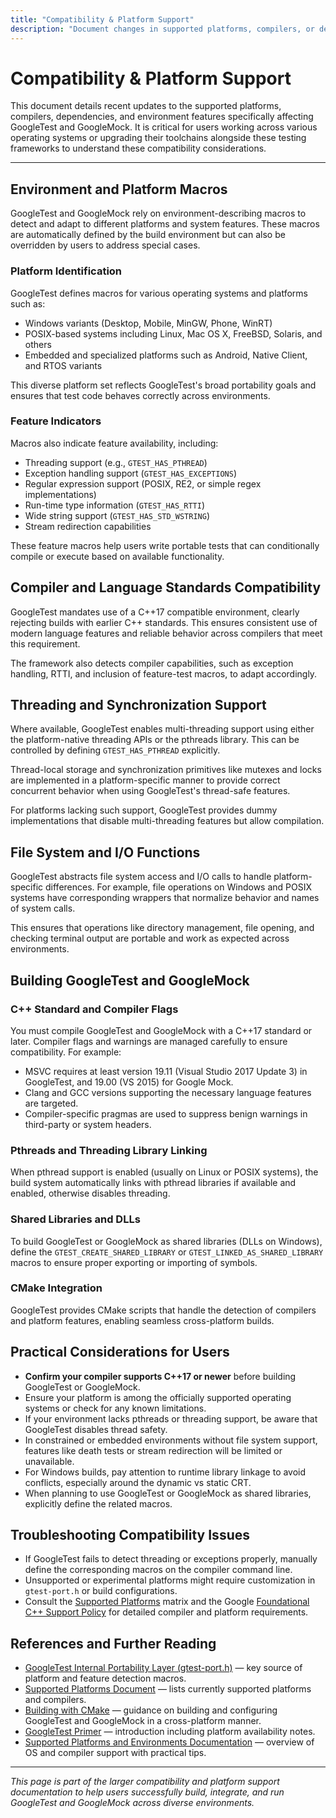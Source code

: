 ```yaml
---
title: "Compatibility & Platform Support"
description: "Document changes in supported platforms, compilers, or dependencies. Key for users working across different environments or planning to upgrade toolchains alongside GoogleTest and GoogleMock."
---
```


# Compatibility & Platform Support

This document details recent updates to the supported platforms, compilers, dependencies, and environment features specifically affecting GoogleTest and GoogleMock. It is critical for users working across various operating systems or upgrading their toolchains alongside these testing frameworks to understand these compatibility considerations.

---

## Environment and Platform Macros

GoogleTest and GoogleMock rely on environment-describing macros to detect and adapt to different platforms and system features. These macros are automatically defined by the build environment but can also be overridden by users to address special cases.

### Platform Identification

GoogleTest defines macros for various operating systems and platforms such as:

- Windows variants (Desktop, Mobile, MinGW, Phone, WinRT)
- POSIX-based systems including Linux, Mac OS X, FreeBSD, Solaris, and others
- Embedded and specialized platforms such as Android, Native Client, and RTOS variants

This diverse platform set reflects GoogleTest's broad portability goals and ensures that test code behaves correctly across environments.

### Feature Indicators

Macros also indicate feature availability, including:

- Threading support (e.g., `GTEST_HAS_PTHREAD`)
- Exception handling support (`GTEST_HAS_EXCEPTIONS`)
- Regular expression support (POSIX, RE2, or simple regex implementations)
- Run-time type information (`GTEST_HAS_RTTI`)
- Wide string support (`GTEST_HAS_STD_WSTRING`)
- Stream redirection capabilities

These feature macros help users write portable tests that can conditionally compile or execute based on available functionality.

## Compiler and Language Standards Compatibility

GoogleTest mandates use of a C++17 compatible environment, clearly rejecting builds with earlier C++ standards. This ensures consistent use of modern language features and reliable behavior across compilers that meet this requirement.

The framework also detects compiler capabilities, such as exception handling, RTTI, and inclusion of feature-test macros, to adapt accordingly.

## Threading and Synchronization Support

Where available, GoogleTest enables multi-threading support using either the platform-native threading APIs or the pthreads library. This can be controlled by defining `GTEST_HAS_PTHREAD` explicitly.

Thread-local storage and synchronization primitives like mutexes and locks are implemented in a platform-specific manner to provide correct concurrent behavior when using GoogleTest's thread-safe features.

For platforms lacking such support, GoogleTest provides dummy implementations that disable multi-threading features but allow compilation.

## File System and I/O Functions

GoogleTest abstracts file system access and I/O calls to handle platform-specific differences. For example, file operations on Windows and POSIX systems have corresponding wrappers that normalize behavior and names of system calls.

This ensures that operations like directory management, file opening, and checking terminal output are portable and work as expected across environments.

## Building GoogleTest and GoogleMock

### C++ Standard and Compiler Flags

You must compile GoogleTest and GoogleMock with a C++17 standard or later. Compiler flags and warnings are managed carefully to ensure compatibility. For example:

- MSVC requires at least version 19.11 (Visual Studio 2017 Update 3) in GoogleTest, and 19.00 (VS 2015) for Google Mock.
- Clang and GCC versions supporting the necessary language features are targeted.
- Compiler-specific pragmas are used to suppress benign warnings in third-party or system headers.

### Pthreads and Threading Library Linking

When pthread support is enabled (usually on Linux or POSIX systems), the build system automatically links with pthread libraries if available and enabled, otherwise disables threading.

### Shared Libraries and DLLs

To build GoogleTest or GoogleMock as shared libraries (DLLs on Windows), define the `GTEST_CREATE_SHARED_LIBRARY` or `GTEST_LINKED_AS_SHARED_LIBRARY` macros to ensure proper exporting or importing of symbols.

### CMake Integration

GoogleTest provides CMake scripts that handle the detection of compilers and platform features, enabling seamless cross-platform builds.

## Practical Considerations for Users

- **Confirm your compiler supports C++17 or newer** before building GoogleTest or GoogleMock.
- Ensure your platform is among the officially supported operating systems or check for any known limitations.
- If your environment lacks pthreads or threading support, be aware that GoogleTest disables thread safety.
- In constrained or embedded environments without file system support, features like death tests or stream redirection will be limited or unavailable.
- For Windows builds, pay attention to runtime library linkage to avoid conflicts, especially around the dynamic vs static CRT.
- When planning to use GoogleTest or GoogleMock as shared libraries, explicitly define the related macros.

## Troubleshooting Compatibility Issues

- If GoogleTest fails to detect threading or exceptions properly, manually define the corresponding macros on the compiler command line.
- Unsupported or experimental platforms might require customization in `gtest-port.h` or build configurations.
- Consult the [Supported Platforms](https://github.com/google/oss-policies-info/blob/main/foundational-cxx-support-matrix.md) matrix and the Google [Foundational C++ Support Policy](https://opensource.google/documentation/policies/cplusplus-support) for detailed compiler and platform requirements.

## References and Further Reading

- [GoogleTest Internal Portability Layer (gtest-port.h)](https://github.com/google/googletest/blob/main/googletest/include/gtest/internal/gtest-port.h) — key source of platform and feature detection macros.
- [Supported Platforms Document](docs/platforms.md) — lists currently supported platforms and compilers.
- [Building with CMake](googletest/README.md#generic-build-instructions) — guidance on building and configuring GoogleTest and GoogleMock in a cross-platform manner.
- [GoogleTest Primer](docs/primer.md) — introduction including platform availability notes.
- [Supported Platforms and Environments Documentation](overview/workflow-integration/supported-platforms) — overview of OS and compiler support with practical tips.

---

*This page is part of the larger compatibility and platform support documentation to help users successfully build, integrate, and run GoogleTest and GoogleMock across diverse environments.*